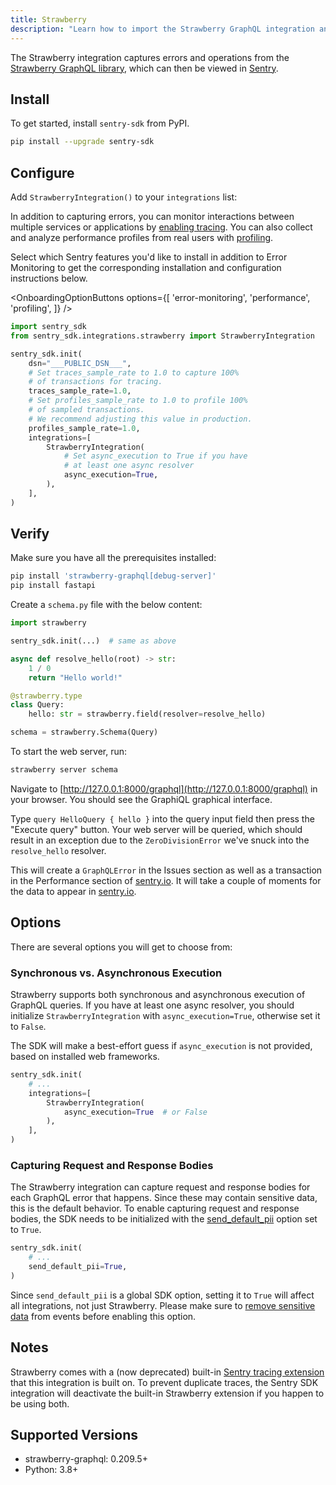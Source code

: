 ```yaml
---
title: Strawberry
description: "Learn how to import the Strawberry GraphQL integration and how it captures GraphQL errors and spans."
---
```


The Strawberry integration captures errors and operations from the
[Strawberry GraphQL library](https://strawberry.rocks/), which can then be viewed
in [Sentry](https://sentry.io).

## Install

To get started, install `sentry-sdk` from PyPI.

```bash
pip install --upgrade sentry-sdk
```

## Configure

Add `StrawberryIntegration()` to your `integrations` list:


In addition to capturing errors, you can monitor interactions between multiple services or applications by [enabling tracing](/concepts/key-terms/tracing/). You can also collect and analyze performance profiles from real users with [profiling](/product/explore/profiling/).

Select which Sentry features you'd like to install in addition to Error Monitoring to get the corresponding installation and configuration instructions below.

<OnboardingOptionButtons
  options={[
    'error-monitoring',
    'performance',
    'profiling',
  ]}
/>

```python {"onboardingOptions": {"performance": "6-8", "profiling": "9-12"}}
import sentry_sdk
from sentry_sdk.integrations.strawberry import StrawberryIntegration

sentry_sdk.init(
    dsn="___PUBLIC_DSN___",
    # Set traces_sample_rate to 1.0 to capture 100%
    # of transactions for tracing.
    traces_sample_rate=1.0,
    # Set profiles_sample_rate to 1.0 to profile 100%
    # of sampled transactions.
    # We recommend adjusting this value in production.
    profiles_sample_rate=1.0,
    integrations=[
        StrawberryIntegration(
            # Set async_execution to True if you have
            # at least one async resolver
            async_execution=True,
        ),
    ],
)
```

## Verify

Make sure you have all the prerequisites installed:

```bash
pip install 'strawberry-graphql[debug-server]'
pip install fastapi
```

Create a `schema.py` file with the below content:

```python
import strawberry

sentry_sdk.init(...)  # same as above

async def resolve_hello(root) -> str:
    1 / 0
    return "Hello world!"

@strawberry.type
class Query:
    hello: str = strawberry.field(resolver=resolve_hello)

schema = strawberry.Schema(Query)
```

To start the web server, run:

```bash
strawberry server schema
```

Navigate to [http://127.0.0.1:8000/graphql](http://127.0.0.1:8000/graphql) in your
browser. You should see the GraphiQL graphical interface.

Type `query HelloQuery { hello }` into the query input field then press the
"Execute query" button. Your web server will be queried, which should result in an
exception due to the `ZeroDivisionError` we've snuck into the `resolve_hello`
resolver.

This will create a `GraphQLError` in the Issues section as well as a transaction
in the Performance section of [sentry.io](https://sentry.io). It will take a couple of moments for the data to appear in [sentry.io](https://sentry.io).

## Options

There are several options you will get to choose from:

### Synchronous vs. Asynchronous Execution

Strawberry supports both synchronous and asynchronous execution of GraphQL
queries. If you have at least one async resolver, you should initialize
`StrawberryIntegration` with `async_execution=True`, otherwise set it to `False`.

The SDK will make a best-effort guess if `async_execution` is not provided,
based on installed web frameworks.

```python
sentry_sdk.init(
    # ...
    integrations=[
        StrawberryIntegration(
            async_execution=True  # or False
        ),
    ],
)
```

### Capturing Request and Response Bodies

The Strawberry integration can capture request and response bodies
for each GraphQL error that happens. Since these may contain sensitive data,
this is the default behavior. To enable capturing request and response bodies, the
SDK needs to be initialized with the
[send_default_pii](https://docs.sentry.io/platforms/python/configuration/options/#send-default-pii) option set to `True`.

```python
sentry_sdk.init(
    # ...
    send_default_pii=True,
)
```

<Alert level="warning" title="Note">

Since `send_default_pii` is a global SDK option, setting it to `True` will affect all
integrations, not just Strawberry. Please make sure to
[remove sensitive data](/platforms/python/data-management/sensitive-data/)
from events before enabling this option.

</Alert>

## Notes

Strawberry comes with a (now deprecated) built-in
[Sentry tracing extension](https://strawberry.rocks/docs/extensions/sentry-tracing)
that this integration is built on. To prevent duplicate traces, the Sentry SDK integration will deactivate the built-in Strawberry extension if you happen to be using both.

## Supported Versions

- strawberry-graphql: 0.209.5+
- Python: 3.8+
